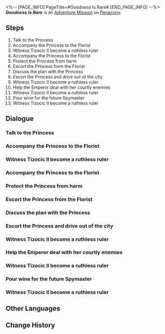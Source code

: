 <%-- [PAGE_INFO]
PageTitle=#Goodness Is Rare#
[END_PAGE_INFO] --%>
{{Stub|Dialogue.}}
{{Mission Infobox
|id            = 2030202
|title         = 
|image         = <!--Mission Goodness Is Rare.png-->
|type          = Adventure
|event_name    = 
|chapter       = 
|requirements  = {{subst:void|<!--Unknown: {"Type":"Manual"}-->}}
|summary       = <!--official mission summary from Fate's Atlas-->
|characters    = Dying Captain; Fierce General; Florist Owner; Furious General; Rebel; Rebel Soldier; Tizocic II; Trailblazer
|startLocation = [[Penacony]] - [[Memories of the Pupsha Empire]]
|world         = Penacony
|area          = Memories of the Pupsha Empire
|prev          = 
|next          = 
|rewards       = Trailblaze EXP*350; Stellar Jade*50; Traveler's Guide*5; Refined Aether*5; Lost Crystal*5; Clock Credits*360; Credit*80,000
}}
'''''Goodness Is Rare''''' is an [[Adventure Mission]] on [[Penacony]].

==Steps==
# Talk to the Princess
# Accompany the Princess to the Florist
# Witness Tizocic II become a ruthless ruler
# Accompany the Princess to the Florist
# Protect the Princess from harm
# Escort the Princess from the Florist
# Discuss the plan with the Princess
# Escort the Princess and drive out of the city
# Witness Tizocic II become a ruthless ruler
# Help the Emperor deal with her courtly enemies
# Witness Tizocic II become a ruthless ruler
# Pour wine for the future Spymaster
# Witness Tizocic II become a ruthless ruler

<!--
==Gameplay Notes==

--><!--
==Trial Character==

-->
==Dialogue==
{{Stub Dialogue}}

===Talk to the Princess{{subst:void|<!--203020201-->}}===
{{Mission Description|type=adventure|location=Memories of the Pupsha Empire|Back then, I was really little.<br />Everyone around me said I was mature beyond my years and smarter than my peers. But I'm sure that was just an illusion I created. I was just an insecure little girl, pretending to be wise and smart.<br />Before my father died, he told me &mdash; in the royal family, only the cunning survive. I wasn't great at politics, but I wanted to survive.}}
{{Dialogue Start}}
:{{tx}}
{{Dialogue End}}

===Accompany the Princess to the Florist{{subst:void|<!--203020202-->}}===
{{Dialogue Start}}
:{{tx}}
{{Dialogue End}}

===Witness Tizocic II become a ruthless ruler{{subst:void|<!--203020248-->}}===
{{Mission Description|type=adventure|location=Memories of the Pupsha Empire|update|I know what they said about me later &mdash; outrageous, murdering for pleasure... But they were wrong. <br />After gaining power, I've never been happy, neither have I gotten a peaceful night's sleep &mdash; the fear surges forth like a giant squid from the abyssal depths, entwining its tentacles around my heart, attempting to pull me back into the black abyss.<br />Apart from severing the origins of these fears... Gray Knight, what can I do? What do I do?}}
{{Dialogue Start}}
:{{tx}}
{{Dialogue End}}

===Accompany the Princess to the Florist{{subst:void|<!--203020203-->}}===
{{Mission Description|type=adventure|location=<!--to be added-->|update|Back then, I was really little.<br />Everyone around me said I was mature beyond my years and smarter than my peers. But I'm sure that was just an illusion I created. I was just an insecure little girl, pretending to be wise and smart.<br />Before my father died, he told me &mdash; in the royal family, only the cunning survive. I wasn't great at politics, but I wanted to survive.}}
{{Dialogue Start}}
:{{tx}}
{{Dialogue End}}

===Protect the Princess from harm{{subst:void|<!--203020205-->}}===
{{Dialogue Start}}
:{{tx}}
{{Dialogue End}}

===Escort the Princess from the Florist{{subst:void|<!--203020204-->}}===
{{Dialogue Start}}
:{{tx}}
{{Dialogue End}}

===Discuss the plan with the Princess{{subst:void|<!--203020206-->}}===
{{Dialogue Start}}
:{{tx}}
{{Dialogue End}}

===Escort the Princess and drive out of the city{{subst:void|<!--203020207-->}}===
{{Dialogue Start}}
:{{tx}}
{{Dialogue End}}

===Witness Tizocic II become a ruthless ruler{{subst:void|<!--203020228-->}}===
{{Mission Description|type=adventure|location=Memories of the Pupsha Empire|update|I know what they said about me later &mdash; outrageous, murdering for pleasure... But they were wrong. <br />After gaining power, I've never been happy, neither have I gotten a peaceful night's sleep &mdash; the fear surges forth like a giant squid from the abyssal depths, entwining its tentacles around my heart, attempting to pull me back into the black abyss.<br />Apart from severing the origins of these fears... Gray Knight, what can I do? What do I do?}}
{{Dialogue Start}}
:{{tx}}
{{Dialogue End}}

===Help the Emperor deal with her courtly enemies{{subst:void|<!--203020209-->}}===
{{Mission Description|type=adventure|location=Memories of the Pupsha Empire|update|I don't think I've ever killed anyone with my own hands.<br />Before my mother died, she told me &mdash; the battles of the court are zero-sum games. If you want to survive, you have to ensure others cannot. However, she emphasized that you should never kill anyone with your own hands. You will bear the weight of the life you took, and it will be more than you could ever bear.<br />Once I realized that I could erase someone's existence from the world with just a few words, things became much easier for me.}}
{{Dialogue Start}}
:{{tx}}
{{Dialogue End}}

===Witness Tizocic II become a ruthless ruler{{subst:void|<!--203020229-->}}===
{{Mission Description|type=adventure|location=Memories of the Pupsha Empire|update|I know what they said about me later &mdash; outrageous, murdering for pleasure... But they were wrong. <br />After gaining power, I've never been happy, neither have I gotten a peaceful night's sleep &mdash; the fear surges forth like a giant squid from the abyssal depths, entwining its tentacles around my heart, attempting to pull me back into the black abyss.<br />Apart from severing the origins of these fears... Gray Knight, what can I do? What do I do?}}
{{Dialogue Start}}
:{{tx}}
{{Dialogue End}}

===Pour wine for the future Spymaster{{subst:void|<!--203020211-->}}===
{{Mission Description|type=adventure|location=Memories of the Pupsha Empire|update|I don't think I've ever killed anyone with my own hands.<br />Before my mother died, she told me &mdash; the battles of the court are zero-sum games. If you want to survive, you have to ensure others cannot. However, she emphasized that you should never kill anyone with your own hands. You will bear the weight of the life you took, and it will be more than you could ever bear.<br />Once I realized that I could erase someone's existence from the world with just a few words, things became much easier for me.}}
{{Dialogue Start}}
:{{tx}}
{{Dialogue End}}

===Witness Tizocic II become a ruthless ruler{{subst:void|<!--203020230-->}}===
{{Mission Description|type=adventure|location=Memories of the Pupsha Empire|update|I know what they said about me later &mdash; outrageous, murdering for pleasure... But they were wrong. <br />After gaining power, I've never been happy, neither have I gotten a peaceful night's sleep &mdash; the fear surges forth like a giant squid from the abyssal depths, entwining its tentacles around my heart, attempting to pull me back into the black abyss.<br />Apart from severing the origins of these fears... Gray Knight, what can I do? What do I do?}}
{{Dialogue Start}}
:{{tx}}
{{Dialogue End}}

==Other Languages==
{{Other Languages
|en   = Goodness Is Rare
|zhs  = 好人难寻
|zht  = 好人難尋
|ja   = 善人はなかなかいない
|ko   = 좋은 사람은 찾기 힘들다
|es   = La bondad es difícil de encontrar
|fr   = Rare est la bonté
|ru   = Хорошего человека непросто сыскать
|th   = คนดีหายาก
|vi   = Người Tốt Khó Tìm
|de   = Gute Menschen findet man selten
|id   = Orang Baik Itu Langka
|pt   = A Bondade É Rara
}}

==Change History==
{{Change History|2.0}}
